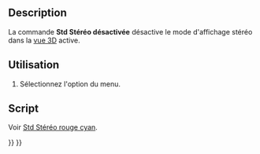 <languages/>

{{Docnav/fr
|[[Std_ViewIvStereoInterleavedColumns/fr|Colonnes stéréo entrelacées]]
|[[Std_ViewIvIssueCamPos/fr|Position de la caméra]]
|[[Std_View_Menu/fr|Menu Affichage]]
|IconL=Std_ViewIvStereoInterleavedColumns.svg
|IconR=Std_ViewIvIssueCamPos.svg
|IconC=Freecad.svg
}}

{{GuiCommand/fr
|Name=Std ViewIvStereoOff
|Name/fr=Std Stéréo désactivée
|MenuLocation=Affichage → Stéréo → Désactiver l'affichage stéréo
|Workbenches=Tous
|SeeAlso=[[Std_ViewIvStereoRedGreen/fr|Std Stéréo rouge cyan]], [[Std_ViewIvStereoQuadBuff/fr|Std Tampon stéréo quadruple]], [[Std_ViewIvStereoInterleavedRows/fr|Std Lignes stéréo entrelacées]], [[Std_ViewIvStereoInterleavedColumns/fr|Std Colonnes stéréo entrelacées]]
}}

==Description==

La commande '''Std Stéréo désactivée''' désactive le mode d'affichage stéréo dans la [[3D view/fr|vue 3D]] active.

<span id="Usage"></span>
==Utilisation==

# Sélectionnez l'option {{MenuCommand|Affichage → Stéréo → [[Image:Std_ViewIvStereoOff.svg|16px]] Désactiver l'affichage stéréo}} du menu.

<span id="Scripting"></span>
==Script==

Voir [[Std_ViewIvStereoRedGreen/fr#Script|Std Stéréo rouge cyan]].


{{Docnav/fr
|[[Std_ViewIvStereoInterleavedColumns/fr|Colonnes stéréo entrelacées]]
|[[Std_ViewIvIssueCamPos/fr|Position de la caméra]]
|[[Std_View_Menu/fr|Menu Affichage]]
|IconL=Std_ViewIvStereoInterleavedColumns.svg
|IconR=Std_ViewIvIssueCamPos.svg
|IconC=Freecad.svg
}}

{{Std_Base_navi{{#translation:}}}}
{{Userdocnavi{{#translation:}}}}